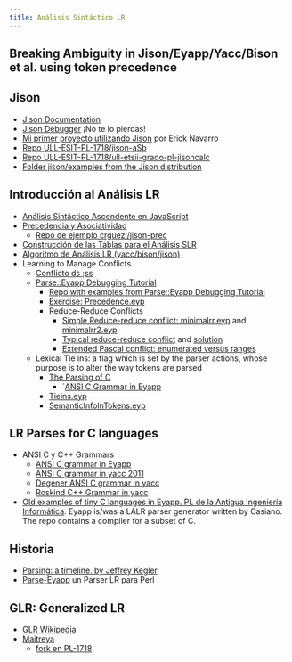 ```yaml
---
title: Análisis Sintáctico LR
---
```



## Breaking Ambiguity in Jison/Eyapp/Yacc/Bison et al. using token precedence 


<Conflicts />

## Jison

* [Jison Documentation](https://gerhobbelt.github.io/jison/docs/)
* [Jison Debugger](https://nolanlawson.github.io/jison-debugger/) ¡No te lo pierdas!
* [Mi primer proyecto utilizando Jison](https://ericknavarro.io/2019/07/21/17-Mi-primer-proyecto-utilizando-Jison-Linux/) por Erick Navarro
* [Repo ULL-ESIT-PL-1718/jison-aSb](https://github.com/ULL-ESIT-PL-1718/jison-aSb)
* [Repo ULL-ESIT-PL-1718/ull-etsii-grado-pl-jisoncalc](https://github.com/ULL-ESIT-PL-1718/ull-etsii-grado-pl-jisoncalc)
* [Folder jison/examples from the Jison distribution](https://github.com/zaach/jison/tree/master/examples)

## Introducción al Análisis LR

* [Análisis Sintáctico Ascendente en JavaScript](https://crguezl.github.io/pl-html/node43.html)
* [Precedencia y Asociatividad](https://crguezl.github.io/pl-html/node57.html)
    - [Repo de ejemplo crguezl/jison-prec](https://github.com/crguezl/jison-prec)
* [Construcción de las Tablas para el Análisis SLR](https://crguezl.github.io/pl-html/node49.html)
* [Algoritmo de Análisis LR (yacc/bison/jison)](https://crguezl.github.io/pl-html/node55.html)
* Learning to Manage Conflicts
    * [Conflicto ds ;ss](https://github.com/crguezl/jison-decs-sts)
    * [Parse::Eyapp Debugging Tutorial](https://search.cpan.org/~casiano/Parse-Eyapp-1.182/lib/Parse/Eyapp/debuggingtut.pod)
      * [Repo with examples from Parse::Eyapp Debugging Tutorial](https://github.com/ULL-ESIT-PL/eyapp-debugging-tutorial)
      * [Exercise: Precedence.eyp](https://github.com/ULL-ESIT-PL/eyapp-debugging-tutorial/blob/master/Precedencia.eyp)
      * Reduce-Reduce Conflicts
          * [Simple Reduce-reduce conflict: minimalrr.eyp](https://github.com/ULL-ESIT-PL/eyapp-debugging-tutorial/blob/master/minimalrr.eyp) and [minimalrr2.eyp](https://github.com/ULL-ESIT-PL/eyapp-debugging-tutorial/blob/master/minimalrr2.eyp)
          * [Typical reduce-reduce conflict](https://github.com/ULL-ESIT-PL/eyapp-debugging-tutorial/blob/f630aea789828342bfa953b852e189ad073752b4/typicalrr.eyp) and [solution](https://github.com/ULL-ESIT-PL/eyapp-debugging-tutorial/blob/f630aea789828342bfa953b852e189ad073752b4/correcttypicalrr.eyp)
          * [Extended Pascal conflict: enumerated versus ranges](https://github.com/ULL-ESIT-PL/eyapp-debugging-tutorial/blob/f630aea789828342bfa953b852e189ad073752b4/pascalenumeratedvsrange.eyp)
     * Lexical Tie ins: a flag which is set by the parser actions, whose purpose is to alter the way tokens are parsed
          * [The Parsing of C](https://search.cpan.org/~casiano/Parse-Eyapp-1.182/lib/Parse/Eyapp/debuggingtut.pod#The_Parsing_of_C)
              * `[ANSI C Grammar in Eyapp](https://github.com/ULL-ESIT-PL/eyapp-language-examples/tree/master/C)
          * [Tieins.eyp](https://github.com/ULL-ESIT-PL/eyapp-debugging-tutorial/blob/master/Tieins.eyp)
          * [SemanticInfoInTokens.eyp](https://github.com/ULL-ESIT-PL/eyapp-debugging-tutorial/blob/master/SemanticInfoInTokens.eyp)


## LR Parses for C languages

* ANSI C y C++ Grammars
    * [ANSI C grammar in Eyapp](https://github.com/ULL-ESIT-PL/eyapp-language-examples/tree/master/C)
    * [ANSI C grammar in yacc 2011](https://www.quut.com/c/ANSI-C-grammar-y-2011.html)
    * [Degener ANSI C grammar in yacc](https://github.com/ULL-ESIT-PL-1718/degener-C-grammar)
    * [Roskind C++ Grammar in yacc](https://github.com/ULL-ESIT-PL-1718/roskind-C-plusplus-grammar)
* [Old examples of tiny C languages in Eyapp. PL de la Antigua Ingeniería Informática](https://github.com/ULL-ESIT-PL-1718/old-PL-compiler-in-eyapp). Eyapp is/was a LALR parser generator written by Casiano. The repo contains a compiler for a subset of C.

## Historia

* [Parsing: a timeline. by Jeffrey Kegler](https://jeffreykegler.github.io/personal/timeline_v3)
* [Parse-Eyapp](https://search.cpan.org/~wbraswell/Parse-Eyapp-1.21/eyapp) un Parser LR para Perl


## GLR: Generalized LR

* [GLR Wikipedia](https://en.wikipedia.org/wiki/GLR_parser)
* [Maitreya](https://github.com/hackwaly/maitreya)
    - [fork en PL-1718](https://github.com/ULL-ESIT-PL-1718/maitreya)


